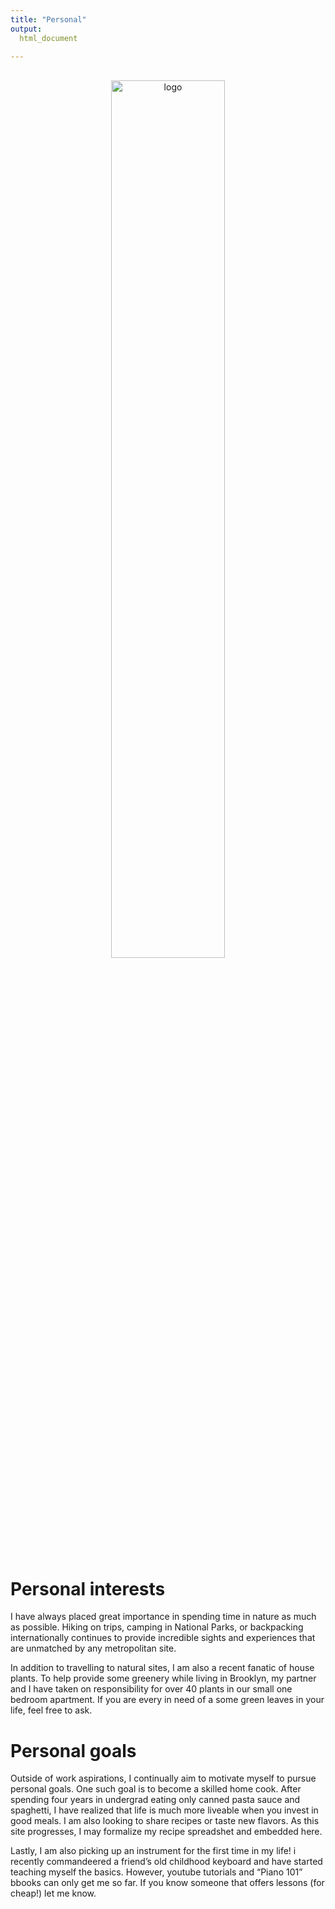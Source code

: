 ```yaml
---
title: "Personal"
output: 
  html_document

---
```


<center>
<br><img src="images/personal.jpg" alt="logo" style="width:60%"><br><br>
</center>

# Personal interests

I have always placed great importance in spending time in nature as much as possible. Hiking on trips, camping in National Parks, or backpacking internationally continues to provide incredible sights and experiences that are unmatched by any metropolitan site. 

In addition to travelling to natural sites, I am also a recent fanatic of house plants. To help provide some greenery while living in Brooklyn, my partner and I have taken on responsibility for over 40 plants in our small one bedroom apartment. If you are every in need of a some green leaves in your life, feel free to ask. 

# Personal goals

Outside of work aspirations, I continually aim to motivate myself to pursue personal goals. One such goal is to become a skilled home cook. After spending four years in undergrad eating only canned pasta sauce and spaghetti, I have realized that life is much more liveable when you invest in good meals. I am also looking to share recipes or taste new flavors. As this site progresses, I may formalize my recipe spreadshet and embedded here. 

Lastly, I am also picking up an instrument for the first time in my life! i recently commandeered a friend's old childhood keyboard and have started teaching myself the basics. However, youtube tutorials and "Piano 101" bbooks can only get me so far. If you know someone that offers lessons (for cheap!) let me know. 